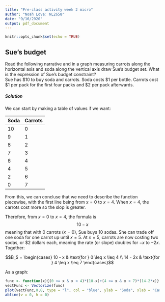 ```yaml
---
title: "Pre-class activity week 2 micro"
author: "Noah Love: NL2658"
date: "9/16/2020"
output: pdf_document
---
```


```r
knitr::opts_chunk$set(echo = TRUE)
```

## Sue's budget

Read the following narrative and in a graph measuring carrots along the horizontal axis and soda along the vertical axis draw Sue's budget set. What is the expression of Sue's budget constraint?                
Sue has $10 to buy soda and carrots. Soda costs $1 per bottle. Carrots cost $1 per pack for the first four packs and $2 per pack afterwards.

##### Solution

We can start by making a table of values if we want:

| Soda | Carrots |
|------|---------|
| 10   | 0       |
| 9    | 1       |
| 8    | 2       |
| 7    | 3       |
| 6    | 4       |
| 4    | 5       |
| 2    | 6       |
| 0    | 7       |

From this, we can concluse that we need to describe the function piecewise, with the first line being from $x = 0$ to $x = 4$. When $x = 4$, the carrots cost more so the slop is greater. 

Therefore, from $x = 0$ to $x = 4$, the formula is $$10 - x$$ meaning that with 0 carrots ($x = 0$), Sue buys 10 sodas. She can trade off one soda for one carrot up until $x = 5$. At $x = 5$, carrots are now costing two sodas, or \$2 dollars each, meaning the rate (or slope) doubles for $-x$ to $-2x$. Together:

$$B_S = \begin{cases}
10 - x & \text{for } 0 \leq x \leq 4 \\
14 - 2x & \text{for } 4 \leq x \leq 7
\end{cases}$$

As a graph:

```r

func <- function(x){(0 <= x & x < 4)*(10-x)+(4 <= x & x < 7)*(14-2*x)}
vectFunc <- Vectorize(func)
plot(vectFunc,0,8, type = "l", col = "blue", ylab = "Soda", xlab = "Carrots", main = "Sue's Budget")
abline(v = 0, h = 0)

```



